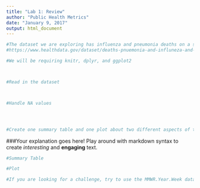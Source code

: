 ```yaml
---
title: "Lab 1: Review"
author: "Public Health Metrics"
date: "January 9, 2017"
output: html_document
---
```


```r
#The dataset we are exploring has influenza and pneumonia deaths on a state and national level, over time.
#https://www.healthdata.gov/dataset/deaths-pnuemonia-and-influneza-and-all-deaths-state-and-region-national-center-health

#We will be requiring knitr, dplyr, and ggplot2



#Read in the dataset



#Handle NA values




#Create one summary table and one plot about two different aspects of the dataset. Include a small paragraph explaining what each table/plot is showing.

```

###Your explanation goes here!
Play around with markdown syntax to create *interesting* and **engaging** text.

```r
#Summary Table

```

```r
#Plot

```

```r
#If you are looking for a challenge, try to use the MMWR.Year.Week data to show the number of deaths over time for one season

```

